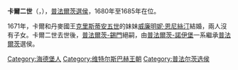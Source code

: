 {{Multiple issues|
{{Expand language|1=en|time=2020-11-17T14:23:19+00:00}}
{{Unreferenced|time=2020-11-17T14:23:19+00:00}}
}}
{{Infobox royalty
| name        = 卡爾二世
| image       = Charles II, Elector Palatine 01.jpg
| succession  = 普法爾茨選侯
| reign       = 1680年 — 1685年
| predecessor = [[卡爾一世·路德維希|卡爾一世·路德維希]]
| successor   = [[菲利普·威廉_(普法爾茨選侯)|菲利普·威廉]]
| birth_date  = {{Birth date|1651|4|10|df=y}}
| birth_place = [[海德堡|海德堡]]
| death_date  = {{death date and age|1685|5|26|1651|4|10|df=yes}}
| death_place = 海德堡
| house       = [[維特爾斯巴赫王朝|維特爾斯巴赫王朝]]
| father      = [[卡爾一世·路德維希|卡爾一世·路德維希]]
| mother      = [[黑森-卡塞爾的夏洛特|黑森-卡塞爾的夏洛特]]
}}
'''卡爾二世'''（{{lang-de|Karl II.}}，{{bd|1651年|4月10日|1685年|5月26日}}），[[普法爾茨統治者列表|普法爾茨選侯]]，1680年至1685年在位。

1671年，卡爾和丹麥國王[[克里斯蒂安五世|克里斯蒂安五世]]的妹妹[[丹麥的威廉明妮·恩尼絲汀|威廉明妮·恩尼絲汀]]結婚，兩人沒有子女。卡爾二世去世後，[[普法爾茨-錫門|普法爾茨-錫門]]絕嗣，由[[普法爾茨-諾伊堡|普法爾茨-諾伊堡]]一系繼承[[普法爾茨|普法爾茨]]選侯。

{{s-start}}
{{s-hou|[[維特爾斯巴赫王朝|維特爾斯巴赫王朝]]|1651年|4月10日|1685年|5月26日}}
{{s-reg|}}
{{s-bef | rows=2 | before = [[卡爾一世·路德維希|卡爾一世·路德維希]]}}
{{s-ttl | title =[[普法爾茨统治者列表|普法爾茨選侯]]|years=1680年–1685年}}
{{s-aft | rows=2 | after  = [[菲利普·威廉_(普法爾茨選侯)|菲利普·威廉]]}}
{{s-end}}

[[Category:海德堡人|Category:海德堡人]]
[[Category:维特尔斯巴赫王朝|Category:维特尔斯巴赫王朝]]
[[Category:普法尔茨选侯|Category:普法尔茨选侯]]